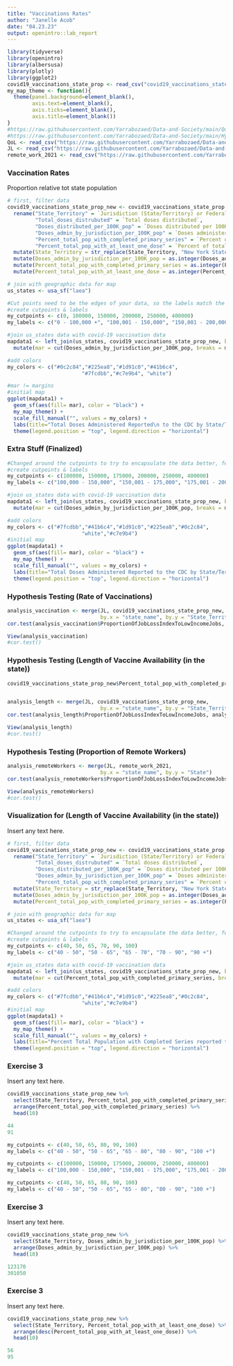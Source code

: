 ```yaml
---
title: "Vaccinations Rates"
author: "Janelle Acob"
date: "04.23.23"
output: openintro::lab_report
---
```


```r
library(tidyverse)
library(openintro)
library(albersusa)
library(plotly)
library(ggplot2)
covid19_vaccinations_state_prop <- read_csv("covid19_vaccinations_state_prop.csv", skip = 4)
my_map_theme <- function(){
  theme(panel.background=element_blank(),
        axis.text=element_blank(),
        axis.ticks=element_blank(),
        axis.title=element_blank())
}
#https://raw.githubusercontent.com/Yarrabozaed/Data-and-Society/main/QoL/QoL.csv
#https://raw.githubusercontent.com/Yarrabozaed/Data-and-Society/main/Hypothesis_Testing/Mask_Req_Length/JL_by_state.csv 
QoL <- read_csv("https://raw.githubusercontent.com/Yarrabozaed/Data-and-Society/main/QoL/QoL.csv")
JL <- read_csv("https://raw.githubusercontent.com/Yarrabozaed/Data-and-Society/main/Hypothesis_Testing/Mask_Req_Length/JL_by_state.csv")
remote_work_2021 <- read_csv("https://raw.githubusercontent.com/Yarrabozaed/Data-and-Society/main/Hypothesis_Testing/Remote_Work/remote_work_2021.csv")
```

### Vaccination Rates 

Proportion relative tot state population

```r
# first, filter data
covid19_vaccinations_state_prop_new <- covid19_vaccinations_state_prop %>%
  rename("State_Territory" = `Jurisdiction (State/Territory) or Federal Entity`, 
         "Total_doses_distrubuted" = `Total doses distributed`,
         "Doses_distributed_per_100K_pop" = `Doses distributed per 100K pop`,
         "Doses_admin_by_jurisdiction_per_100K_pop" = `Doses administered by jurisdiction per 100K pop`,
         "Percent_total_pop_with_completed_primary_series" = `Percent of total pop with a completed primary series`,
         "Percent_total_pop_with_at_least_one_dose" = `Percent of total pop with at least one dose`) %>% 
  mutate(State_Territory = str_replace(State_Territory, "New York State", "New York")) %>% 
  mutate(Doses_admin_by_jurisdiction_per_100K_pop = as.integer(Doses_admin_by_jurisdiction_per_100K_pop)) %>% 
  mutate(Percent_total_pop_with_completed_primary_series = as.integer(Percent_total_pop_with_completed_primary_series)) %>% 
  mutate(Percent_total_pop_with_at_least_one_dose = as.integer(Percent_total_pop_with_at_least_one_dose))

# join with geographic data for map
us_states <- usa_sf("laea")

#Cut points need to be the edges of your data, so the labels match the amount of space
#create cutpoints & labels
my_cutpoints <- c(0, 100000, 150000, 200000, 250000, 400000)
my_labels <- c("0 - 100,000 +", "100,001 - 150,000", "150,001 - 200,000", "200,001 - 250,000", "250,000 +")

#join us_states data with covid-19 vaccination data
mapdata1 <- left_join(us_states, covid19_vaccinations_state_prop_new, by = c("name" = "State_Territory")) %>% 
  mutate(mar = cut(Doses_admin_by_jurisdiction_per_100K_pop, breaks = my_cutpoints, labels = my_labels))

#add colors
my_colors <- c("#0c2c84","#225ea8","#1d91c0","#41b6c4", 
                        "#7fcdbb","#c7e9b4", "white") 

#mar != margins
#initial map
ggplot(mapdata1) +
  geom_sf(aes(fill= mar), color = "black") +
  my_map_theme() +
  scale_fill_manual("", values = my_colors) +
  labs(title="Total Doses Administered Reported\n to the CDC by State/Territory and\n for Select Federal Entities per\n 100K of the Total Population") +
  theme(legend.position = "top", legend.direction = "horizontal")
```
### Extra Stuff (Finalized)

```r
#Changed around the cutpoints to try to encapsulate the data better, feel free to use whichever you want.
#create cutpoints & labels
my_cutpoints <- c(100000, 150000, 175000, 200000, 250000, 400000)
my_labels <- c("100,000 - 150,000", "150,001 - 175,000", "175,001 - 200,000", "200,001 - 250,000", "250,000 +")

#join us_states data with covid-19 vaccination data
mapdata1 <- left_join(us_states, covid19_vaccinations_state_prop_new, by = c("name" = "State_Territory")) %>% 
  mutate(mar = cut(Doses_admin_by_jurisdiction_per_100K_pop, breaks = my_cutpoints, labels = my_labels))

#add colors
my_colors <- c("#7fcdbb","#41b6c4","#1d91c0","#225ea8","#0c2c84",
                        "white","#c7e9b4")
#initial map
ggplot(mapdata1) +
  geom_sf(aes(fill= mar), color = "black") +
  my_map_theme() +
  scale_fill_manual("", values = my_colors) +
  labs(title="Total Doses Administered Reported to the CDC by State/Territory\n and for Select Federal Entities per 100K of the Total Population") +
  theme(legend.position = "top", legend.direction = "horizontal")
```

### Hypothesis Testing (Rate of Vaccinations)

```r
analysis_vaccination <- merge(JL, covid19_vaccinations_state_prop_new, 
                              by.x = "state_name", by.y = "State_Territory")
cor.test(analysis_vaccination$ProportionOfJobLossIndexToLowIncomeJobs, analysis_vaccination$Doses_admin_by_jurisdiction_per_100K_pop)

View(analysis_vaccination)
#cor.test()
```


### Hypothesis Testing (Length of Vaccine Availability (in the state))

```r
covid19_vaccinations_state_prop_new$Percent_total_pop_with_completed_primary_series <- covid19_vaccinations_state_prop_new$Percent_total_pop_with_completed_primary_series/100


analysis_length <- merge(JL, covid19_vaccinations_state_prop_new, 
                              by.x = "state_name", by.y = "State_Territory")
cor.test(analysis_length$ProportionOfJobLossIndexToLowIncomeJobs, analysis_length$Percent_total_pop_with_completed_primary_series)

View(analysis_length)
#cor.test()
```

### Hypothesis Testing (Proportion of Remote Workers)

```r
analysis_remoteWorkers <- merge(JL, remote_work_2021, 
                              by.x = "state_name", by.y = "State")
cor.test(analysis_remoteWorkers$ProportionOfJobLossIndexToLowIncomeJobs, analysis_remoteWorkers$Proportion_Remote_Workers)

View(analysis_remoteWorkers)
#cor.test()
```

### Visualization for (Length of Vaccine Availability (in the state))
Insert any text here.

```r
# first, filter data
covid19_vaccinations_state_prop_new <- covid19_vaccinations_state_prop %>%
  rename("State_Territory" = `Jurisdiction (State/Territory) or Federal Entity`, 
         "Total_doses_distrubuted" = `Total doses distributed`,
         "Doses_distributed_per_100K_pop" = `Doses distributed per 100K pop`,
         "Doses_admin_by_jurisdiction_per_100K_pop" = `Doses administered by jurisdiction per 100K pop`,
         "Percent_total_pop_with_completed_primary_series" = `Percent of total pop with a completed primary series`) %>%
  mutate(State_Territory = str_replace(State_Territory, "New York State", "New York")) %>% 
  mutate(Doses_admin_by_jurisdiction_per_100K_pop = as.integer(Doses_admin_by_jurisdiction_per_100K_pop)) %>% 
  mutate(Percent_total_pop_with_completed_primary_series = as.integer(Percent_total_pop_with_completed_primary_series))

# join with geographic data for map
us_states <- usa_sf("laea")

#Changed around the cutpoints to try to encapsulate the data better, feel free to use whichever you want.
#create cutpoints & labels
my_cutpoints <- c(40, 50, 65, 70, 90, 100)
my_labels <- c("40 - 50", "50 - 65", "65 - 70", "70 - 90", "90 +")

#join us_states data with covid-19 vaccination data
mapdata1 <- left_join(us_states, covid19_vaccinations_state_prop_new, by = c("name" = "State_Territory")) %>% 
  mutate(mar = cut(Percent_total_pop_with_completed_primary_series, breaks = my_cutpoints, labels = my_labels))

#add colors
my_colors <- c("#7fcdbb","#41b6c4","#1d91c0","#225ea8","#0c2c84",
                        "white","#c7e9b4")
#initial map
ggplot(mapdata1) +
  geom_sf(aes(fill= mar), color = "black") +
  my_map_theme() +
  scale_fill_manual("", values = my_colors) +
  labs(title="Percent Total Population with Completed Series reported to\nthe CDC by State/Territory and for Select Federal Entities") +
  theme(legend.position = "top", legend.direction = "horizontal")
```

### Exercise 3
Insert any text here.

```r
covid19_vaccinations_state_prop_new %>% 
  select(State_Territory, Percent_total_pop_with_completed_primary_series) %>% 
  arrange(Percent_total_pop_with_completed_primary_series) %>% 
  head(10)

44
91

my_cutpoints <- c(40, 50, 65, 80, 90, 100)
my_labels <- c("40 - 50", "50 - 65", "65 - 80", "80 - 90", "100 +")

my_cutpoints <- c(100000, 150000, 175000, 200000, 250000, 400000)
my_labels <- c("100,000 - 150,000", "150,001 - 175,000", "175,001 - 200,000", "200,001 - 250,000", "250,000 +")

my_cutpoints <- c(40, 50, 65, 80, 90, 100)
my_labels <- c("40 - 50", "50 - 65", "65 - 80", "80 - 90", "100 +")

```

### Exercise 3
Insert any text here.

```r
covid19_vaccinations_state_prop_new %>% 
  select(State_Territory, Doses_admin_by_jurisdiction_per_100K_pop) %>% 
  arrange(Doses_admin_by_jurisdiction_per_100K_pop) %>% 
  head(10)

123170
301050
```

### Exercise 3
Insert any text here.

```r
covid19_vaccinations_state_prop_new %>% 
  select(State_Territory, Percent_total_pop_with_at_least_one_dose) %>% 
  arrange(desc(Percent_total_pop_with_at_least_one_dose)) %>% 
  head(10)

56
95
```
